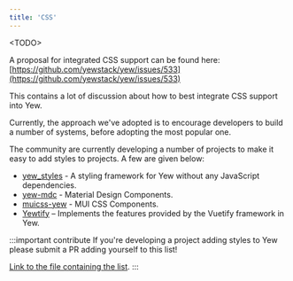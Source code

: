 ```yaml
---
title: 'CSS'
---
```


&lt;TODO&gt;

A proposal for integrated CSS support can be found here:
[https://github.com/yewstack/yew/issues/533](https://github.com/yewstack/yew/issues/533)

This contains a lot of discussion about how to best integrate CSS support into Yew.

Currently, the approach we've adopted is to encourage developers to build a number of systems, before
adopting the most popular one.

The community are currently developing a number of projects to make it easy to add styles to
projects. A few are given below:

- [yew_styles](https://github.com/spielrs/yew_styles) - A styling framework for Yew without any JavaScript dependencies.
- [yew-mdc](https://github.com/Follpvosten/yew-mdc) - Material Design Components.
- [muicss-yew](https://github.com/AlephAlpha/muicss-yew) - MUI CSS Components.
- [Yewtify](https://github.com/yewstack/yewtify) – Implements the features provided by the Vuetify framework in Yew.

:::important contribute
If you're developing a project adding styles to Yew please submit a PR adding yourself to this list!

[Link to the file containing the list](https://github.com/yewstack/yew/blob/master/website/docs/more/css.mdx).
:::
